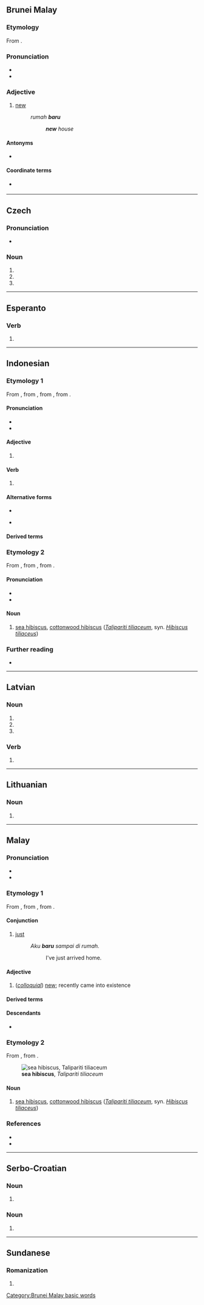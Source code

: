 {{also|bāru|bäru|barů}}
==Brunei Malay==

===Etymology===
From {{inh|kxd|poz-mly-pro|*baharu}}.

===Pronunciation===
* {{IPA|kxd|/baru/}}
* {{hyph|kxd|ba|ru}}

===Adjective===
{{head|kxd|adjective}}

# [[new]] {{gloss|age of non-living things}}
#: ''rumah '''baru'''''
#:: '''''new''' house''

====Antonyms====
* {{sense|age}} {{l|kxd|lama||old}} {{q|non-living things}}

====Coordinate terms====
* {{sense|age}} {{l|kxd|muda||young}} {{q|living things}}

[[Category:Brunei Malay basic words]]

----

==Czech==

===Pronunciation===
* {{IPA|cs|/ˈbaru/}}

===Noun===
{{cs-noun form}}

# {{inflection of|cs|bar||gen|s}}
# {{inflection of|cs|bar||dat|s}}
# {{inflection of|cs|bar||loc|s}}

----

==Esperanto==

===Verb===
{{eo-head}}

# {{eo-form of|bar|u}}

----

==Indonesian==

===Etymology 1===
From {{inh|id|ms|baru}}, from {{inh|id|poz-mly-pro|*baharu}}, from {{inh|id|poz-pro|*(ma-)baqəʀu}}, from {{inh|id|map-pro|*(ma-)baqəʀuh}}.

====Pronunciation====
* {{IPA|id|[ˈba.ru]}}
* {{hyphenation|id|ba|ru}}

====Adjective====
{{head|id|adjective}}
# {{l|en|new}}
#: {{ux|id|[[saya|Saya]] mem[[punya]]i [[kamus]] yang '''baru'''.|I have a new dictionary.}}
#: {{ux|id|[[kamus|Kamus]] [[saya]] [[adalah]] '''baru'''.|My dictionary is new.}}

====Verb====
{{head|id|verb}}
# {{non-gloss|Near [[perfect aspect]] i.e. the action or situation has just been completed}}

====Alternative forms====
* {{l|id|baharu}}
* {{l|id|baroe}} {{q|pre-1947}}

====Derived terms====
{{der4|id|
| baru-baru ini
| kebaruan
| keterbaruan
| membaru
| membarui
| membarukan
| memperbarui
| pembaru
| pembaruan
| terbaru
| terbarukan
|}}

===Etymology 2===
From {{inh|id|ms|baru}}, from {{inh|id|poz-mly-pro|*baru}}, from {{inh|id|poz-pro|*baʀu}}.

====Pronunciation====
* {{IPA|id|[ˈba.ru]}}
* {{hyphenation|id|ba|ru}}

====Noun====
{{head|id|noun}}
# [[sea hibiscus]], [[cottonwood hibiscus]] (''[[Talipariti tiliaceum]]'', syn. ''[[Hibiscus tiliaceus]]'')
#: {{syn|id|waru}} 

===Further reading===
* {{R:KBBI Daring}}

----

==Latvian==

===Noun===
{{head|lv|noun form|g=m}}

# {{lv-inflection of|bars|acc|s}}
# {{lv-inflection of|bars|ins|s}}
# {{lv-inflection of|bars|gen|p}}

===Verb===
{{head|lv|verb form}}

# {{lv-inflection of|bārt|1st|s|prs|ind|v}}

----

==Lithuanian==

===Noun===
{{head|lt|noun form|g=m}}

# {{inflection of|lt|baras||ins|s}}

----

==Malay==

===Pronunciation===
* {{IPA|ms|/baru/}}
* {{rhymes|ms|aru|ru|u}}

===Etymology 1===
From {{inh|ms|poz-mly-pro|*baharu}}, from {{inh|ms|poz-pro|*(ma-)baqəʀu}}, from {{inh|ms|map-pro|*(ma-)baqəʀuh}}.

====Conjunction====
{{head|ms|conjunction|Jawi spelling|بارو}}

# [[just]] {{gloss|recently}}
#: ''Aku '''baru''' sampai di rumah.''
#:: I've just arrived home.

====Adjective====
{{ms-adj|j=بارو}}

# (''[[colloquial]]'') [[new]]; recently came into existence
#: {{syn|ms|baharu}}

====Derived terms====
{{ms-der|21|21+31|40|131|210|210+222|310|310+222|320|320+222|330|350|350+222|360|360+222|420}}

====Descendants====
* {{desc|id|baru}}

===Etymology 2===
From {{inh|ms|poz-mly-pro|*baru}}, from {{inh|ms|poz-pro|*baʀu}}.

[[File:Hibiscuc tiliaceus (Sitriya).JPG|thumb|'''sea hibiscus''', ''Talipariti tiliaceum'']]

====Noun====
{{ms-noun}}

# [[sea hibiscus]], [[cottonwood hibiscus]] (''[[Talipariti tiliaceum]]'', syn. ''[[Hibiscus tiliaceus]]'')

===References===
* {{R:KD4}}
* {{R:PRPM}}

----

==Serbo-Croatian==

===Noun===
{{sh-noun-form}}

# {{inflection of|sh|bȃr||dat//loc|s}}

===Noun===
{{sh-noun-form}}

# {{inflection of|sh|bȁra||acc|s}}

----

==Sundanese==

===Romanization===
{{su-rom}}

# {{romanization of|su|ᮘᮛᮥ}}